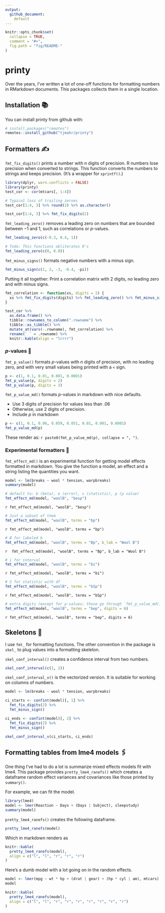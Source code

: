 ```yaml
---
output: 
  github_document: 
    default
---
```


<!-- README.md is generated from README.Rmd. Please edit that file -->

```r
knitr::opts_chunk$set(
  collapse = TRUE,
  comment = "#>",
  fig.path = "fig/README-"
)
```

# printy

Over the years, I've written a lot of one-off functions for formatting numbers
in RMarkdown documents. This packages collects them in a single location.

## Installation 📚

You can install printy from github with:

```r
# install.packages("remotes")
remotes::install_github("tjmahr/printy")
```

## Formatters ✍ 

`fmt_fix_digits()` prints a number with n digits of precision. R numbers lose
precision when converted to strings. This function converts the numbers to
strings and keeps precision. (It's a wrapper for `sprintf()`.)

```r
library(dplyr, warn.conflicts = FALSE)
library(printy)
test_cor <- cor(mtcars[, 1:4]) 

# Typical loss of trailing zeroes
test_cor[1:4, 3] %>% round(2) %>% as.character()

test_cor[1:4, 3] %>% fmt_fix_digits(2)
```

`fmt_leading_zero()` removes a leading zero on numbers that are bounded between
−1 and 1, such as correlations or *p*-values.

```r
fmt_leading_zero(c(-0.3, 0.4, 1))

# Todo: This functions obliterates 0's
fmt_leading_zero(c(0, 0.0))
```

`fmt_minus_signs()` formats negative numbers with a minus sign.

```r
fmt_minus_sign(c(1, 2, -3, -0.4, -pi))
```

Putting it all together: Print a correlation matrix with 2 digits, no leading
zero and with minus signs.

```r
fmt_correlation <- function(xs, digits = 2) {
  xs %>% fmt_fix_digits(digits) %>% fmt_leading_zero() %>% fmt_minus_sign()
}

test_cor %>% 
  as.data.frame() %>% 
  tibble::rownames_to_column(".rowname") %>% 
  tibble::as_tibble() %>% 
  mutate_at(vars(-.rowname), fmt_correlation) %>% 
  rename(` ` = .rowname) %>% 
  knitr::kable(align = "lrrrr")
```

### *p*-values 🎣

`fmt_p_value()` formats *p*-values with *n* digits of precision, with no leading
zero, and with very small values being printed with a `<` sign.

```r
p <- c(1, 0.1, 0.01, 0.001, 0.0001)
fmt_p_value(p, digits = 2)
fmt_p_value(p, digits = 3)
```

`fmt_p_value_md()` formats *p*-values in markdown with nice defaults. 

* Use 3 digits of precision for values less than .06
* Otherwise, use 2 digits of precision.
* Include *p* in markdown

```r
p <- c(1, 0.1, 0.06, 0.059, 0.051, 0.01, 0.001, 0.0001)
fmt_p_value_md(p)
```

These render as: `r paste0(fmt_p_value_md(p), collapse = ", ")`.


### Experimental formatters  🧪

`fmt_effect_md()` is an experimental function for getting model effects
formatted in markdown. You give the function a model, an effect and a string
listing the quantities you want.

```r
model <- lm(breaks ~ wool * tension, warpbreaks) 
summary(model)
```


```r
# default to: b (beta), e (error), s (statistic), p (p value)
fmt_effect_md(model, "woolB", "besp")
```

`r fmt_effect_md(model, "woolB", "besp")`

```r
# Just a subset of them
fmt_effect_md(model, "woolB", terms = "bp")
```

`r fmt_effect_md(model, "woolB", terms = "bp")`

```r
# B for labeled b
fmt_effect_md(model, "woolB", terms = "Bp", b_lab = "Wool B")
```

`r  fmt_effect_md(model, "woolB", terms = "Bp", b_lab = "Wool B")`

```r
# i for interval
fmt_effect_md(model, "woolB", terms = "bi")
```

`r fmt_effect_md(model, "woolB", terms = "bi")`

```r
# S for statistic with df
fmt_effect_md(model, "woolB", terms = "bSp")
```

`r fmt_effect_md(model, "woolB", terms = "bSp")`


```r
# extra digits (except for p-values; those go through `fmt_p_value_md()`)
fmt_effect_md(model, "woolB", terms = "bep", digits = 6)
```

`r fmt_effect_md(model, "woolB", terms = "bep", digits = 6)`


## Skeletons 🦴

I use `fmt_` for formatting functions. The other convention in the package is
`skel_` to plug values into a formatting skeleton. 

`skel_conf_interval()` creates a confidence interval from two numbers.


```r
skel_conf_interval(c(1, 2))
```


`skel_conf_interval_v()` is the vectorized version. It is suitable for working
on columns of numbers.


```r
model <- lm(breaks ~ wool * tension, warpbreaks) 

ci_starts <- confint(model)[, 1] %>% 
  fmt_fix_digits(2) %>% 
  fmt_minus_sign()

ci_ends <- confint(model)[, 2] %>% 
  fmt_fix_digits(2) %>% 
  fmt_minus_sign()

skel_conf_interval_v(ci_starts, ci_ends)
```

## Formatting tables from lme4 models 🖇

One thing I've had to do a lot is summarize mixed effects models fit with lme4.
This package provides `pretty_lme4_ranefs()` which creates a dataframe random
effect variances and covariances like those printed by `summary()`.

For example, we can fit the model.

```r
library(lme4)
model <- lmer(Reaction ~ Days + (Days | Subject), sleepstudy)
summary(model)
```

`pretty_lme4_ranefs()` creates the following dataframe.

```r
pretty_lme4_ranefs(model)
```

Which in markdown renders as

```r
knitr::kable(
  pretty_lme4_ranefs(model), 
  align = c("l", "l", "r", "r", "r")
)
```

Here's a dumb model with a lot going on in the random effects.

```r
model <- lmer(mpg ~ wt * hp + (drat | gear) + (hp * cyl | am), mtcars)
model

knitr::kable(
  pretty_lme4_ranefs(model), 
  align = c("l", "l", "r", "r", "r", "r", "r", "r", "r")
)
```

